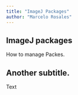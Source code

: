 ```yaml
---
title: "ImageJ Packages"
author: "Marcelo Rosales"
---
```


## ImageJ packages

How to manage Packes.

## Another subtitle.

Text
